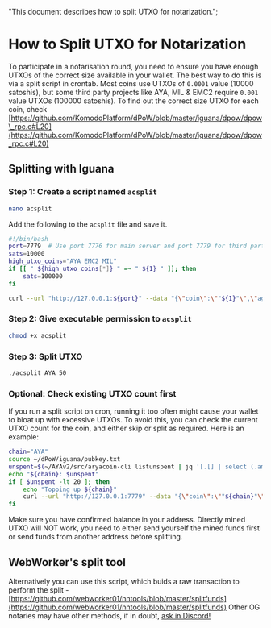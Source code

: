   "This document describes how to split UTXO for notarization.";

# How to Split UTXO for Notarization

To participate in a notarisation round, you need to ensure you have enough UTXOs of the correct size available in your wallet. The best way to do this is via a split script in crontab.
Most coins use UTXOs of `0.0001` value (10000 satoshis), but some third party projects like AYA, MIL & EMC2 require `0.001` value UTXOs (100000 satoshis).
To find out the correct size UTXO for each coin, check [https://github.com/KomodoPlatform/dPoW/blob/master/iguana/dpow/dpow\_rpc.c#L20](https://github.com/KomodoPlatform/dPoW/blob/master/iguana/dpow/dpow_rpc.c#L20)

## Splitting with Iguana

### Step 1: Create a script named `acsplit`

```bash
nano acsplit
```

Add the following to the `acsplit` file and save it.

```bash
#!/bin/bash
port=7779  # Use port 7776 for main server and port 7779 for third party server
sats=10000
high_utxo_coins="AYA EMC2 MIL"
if [[ " ${high_utxo_coins[*]} " =~ " ${1} " ]]; then
    sats=100000
fi

curl --url "http://127.0.0.1:${port}" --data "{\"coin\":\""${1}"\",\"agent\":\"iguana\",\"method\":\"splitfunds\",\"satoshis\":\"${sats}\",\"sendflag\":1,\"duplicates\":"${2}"}"
```

### Step 2: Give executable permission to `acsplit`

```bash
chmod +x acsplit
```

### Step 3: Split UTXO

```bash
./acsplit AYA 50
```

### Optional: Check existing UTXO count first

If you run a split script on cron, running it too often might cause your wallet to bloat up with excessive UTXOs. To avoid this, you can check the current UTXO count for the coin, and either skip or split as required.
Here is an example:

```bash
chain="AYA"
source ~/dPoW/iguana/pubkey.txt
unspent=$(~/AYAv2/src/aryacoin-cli listunspent | jq '[.[] | select (.amount==0.001 and .spendable==true and (.scriptPubKey == "'21${pubkey}ac'"))] | length')
echo "${chain}: $unspent"
if [ $unspent -lt 20 ]; then
    echo "Topping up ${chain}"
    curl --url "http://127.0.0.1:7779" --data "{\"coin\":\""${chain}"\",\"agent\":\"iguana\",\"method\":\"splitfunds\",\"satoshis\":\"100000\",\"sendflag\":1,\"duplicates\":"40"}"
fi
```

<Note>
  Make sure you have confirmed balance in your address.
  Directly mined UTXO will NOT work, you need to either send yourself the mined funds first or send funds from another address before splitting.
</Note>

## WebWorker's split tool

Alternatively you can use this script, which buids a raw transaction to perform the split - [https://github.com/webworker01/nntools/blob/master/splitfunds](https://github.com/webworker01/nntools/blob/master/splitfunds)
Other OG notaries may have other methods, if in doubt, [ask in Discord!](https://komodoplatform.com/discord)
